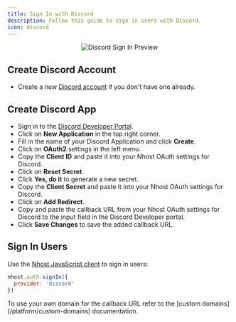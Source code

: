 ```yaml
---
title: Sign In with Discord
description: Follow this guide to sign in users with Discord.
icon: discord
---
```



<p align="center">
  <img
    alt="Discord Sign In Preview"
    src="/images/guides/auth/discord-signin.svg"
    width={480}
    height={267}
  />
</p>

## Create Discord Account

- Create a new [Discord account](https://discord.com/) if you don't have one already.

## Create Discord App

- Sign in to the [Discord Developer Portal](https://discord.com/developers/applications).
- Click on **New Application** in the top right corner.
- Fill in the name of your Discord Application and click **Create**.
- Click on **OAuth2** settings in the left menu.
- Copy the **Client ID** and paste it into your Nhost OAuth settings for Discord.
- Click on **Reset Secret**.
- Click **Yes, do it** to generate a new secret.
- Copy the **Client Secret** and paste it into your Nhost OAuth settings for Discord.
- Click on **Add Redirect**.
- Copy and paste the callback URL from your Nhost OAuth settings for Discord to the input field in the Discord Developer portal.
- Click **Save Changes** to save the added callback URL.

## Sign In Users

Use the [Nhost JavaScript client](/reference/javascript) to sign in users:

```js
nhost.auth.signIn({
  provider: 'discord'
})
```

<Note>
To use your own domain for the callback URL refer to the [custom domains](/platform/custom-domains) documentation.
</Note>
